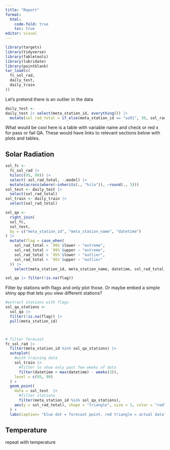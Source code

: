 ```yaml
---
title: "Report"
format: 
  html:
    code-fold: true
    toc: true
editor: visual
---
```


```r
library(targets)
library(tidyverse)
library(fabletools)
library(lubridate)
library(pointblank)
tar_load(c(
  fc_sol_rad,
  daily_test,
  daily_train
))
```

Let's pretend there is an outlier in the data

```r
daily_test <- 
daily_test |> select(meta_station_id, everything()) |> 
  mutate(sol_rad_total = if_else(meta_station_id == "az01", 30, sol_rad_total))
```

What would be cool here is a table with variable name and check or red x for pass or fail QA.
These would have links to relevant sections below with plots and tables.

## Solar Radiation

```r
sol_fc <- 
  fc_sol_rad |>
  hilo(c(95, 99)) |> 
  select(-sol_rad_total, -.model) |> 
  mutate(across(where(~inherits(., "hilo")), ~round(., 3)))
sol_test <- daily_test |>
  select(sol_rad_total)
sol_train <- daily_train |> 
  select(sol_rad_total)

sol_qa <- 
  right_join(
  sol_fc,
  sol_test,
  by = c("meta_station_id", "meta_station_name", "datetime")
) |> 
  mutate(flag = case_when(
    sol_rad_total < `99%`$lower ~ "extreme",
    sol_rad_total > `99%`$upper ~ "extreme",
    sol_rad_total < `95%`$lower ~ "outlier",
    sol_rad_total > `95%`$upper ~ "outlier"
  )) |> 
    select(meta_station_id, meta_station_name, datetime, sol_rad_total, forecast = .mean, flag)

sol_qa |> filter(!is.na(flag))
```

Filter by stations with flags and only plot those.
Or maybe embed a simple shiny app that lets you view different stations?

```r
#extract stations with flags
sol_qa_stations <- 
  sol_qa |> 
  filter(!is.na(flag)) |> 
  pull(meta_station_id)



# filter forecast
fc_sol_rad |> 
  filter(meta_station_id %in% sol_qa_stations) |> 
  autoplot(
    #with training data
    sol_train |>
      #filter to show only past few weeks of data
      filter(datetime > max(datetime) - weeks(3)),
    level = c(95, 99)
  ) +
  geom_point(
    data = sol_test  |> 
      #filter stations
      filter(meta_station_id %in% sol_qa_stations),
    aes(y = sol_rad_total), shape = "triangle", size = 1, color = "red"
  ) +
  labs(caption= "blue dot = forecast point, red triangle = actual data")
```

## Temperature

repeat with temperature
